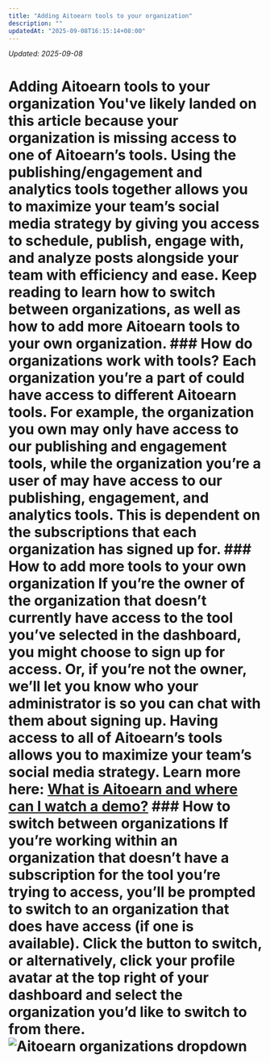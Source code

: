 ```yaml
---
title: "Adding Aitoearn tools to your organization"
description: ""
updatedAt: "2025-09-08T16:15:14+08:00"
---
```

<!-- UPDATED_AT -->
_Updated: 2025-09-08_

# Adding Aitoearn tools to your organization You've likely landed on this article because your organization is missing access to one of Aitoearn’s tools. Using the publishing/engagement and analytics tools together allows you to maximize your team’s social media strategy by giving you access to schedule, publish, engage with, and analyze posts alongside your team with efficiency and ease. Keep reading to learn how to switch between organizations, as well as how to add more Aitoearn tools to your own organization. ### How do organizations work with tools? Each organization you’re a part of could have access to different Aitoearn tools. For example, the organization you own may only have access to our publishing and engagement tools, while the organization you’re a user of may have access to our publishing, engagement, and analytics tools. This is dependent on the subscriptions that each organization has signed up for. ### How to add more tools to your own organization If you’re the owner of the organization that doesn’t currently have access to the tool you’ve selected in the dashboard, you might choose to sign up for access. Or, if you’re not the owner, we’ll let you know who your administrator is so you can chat with them about signing up. Having access to all of Aitoearn’s tools allows you to maximize your team’s social media strategy. Learn more here: [What is Aitoearn and where can I watch a demo?](https://aitoearn.helpscoutdocs.com/article/598-what-is-aitoearn-and-where-can-i-watch-a-demo) ### How to switch between organizations If you’re working within an organization that doesn’t have a subscription for the tool you’re trying to access, you’ll be prompted to switch to an organization that does have access (if one is available). Click the button to switch, or alternatively, click your profile avatar at the top right of your dashboard and select the organization you’d like to switch to from there. ![Aitoearn organizations dropdown](//d33v4339jhl8k0.cloudfront.net/docs/assets/64cb6cf86d4a3e191f237e66/images/65149a1ef8eafb48f4e81399/img-1721984-1695848989-1138163629.png)
